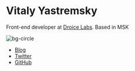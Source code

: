 

<Banner>

# Vitaly Yastremsky

Front-end developer at [Droice Labs](https://droicelabs.com/).
Based in MSK

<HomeBg width={400}>

![bg-circle](/random-break-circle.svg)

</HomeBg>

- [Blog](/blog)
- [Twitter](https://twitter.com/Zvezdocheteg)
- [GitHub](https://github.com/ZvezdocheTag)

</Banner>
